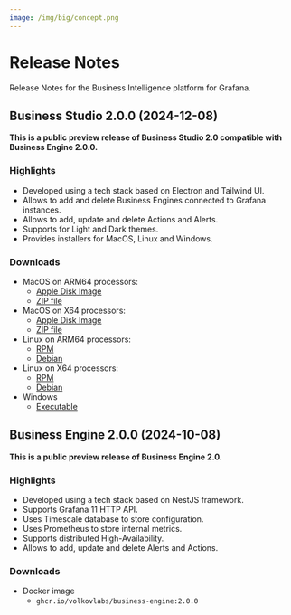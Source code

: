 ```yaml
---
image: /img/big/concept.png
---
```



# Release Notes

Release Notes for the Business Intelligence platform for Grafana.

## Business Studio 2.0.0 (2024-12-08)

**This is a public preview release of Business Studio 2.0 compatible with Business Engine 2.0.0.**

### Highlights

- Developed using a tech stack based on Electron and Tailwind UI.
- Allows to add and delete Business Engines connected to Grafana instances.
- Allows to add, update and delete Actions and Alerts.
- Supports for Light and Dark themes.
- Provides installers for MacOS, Linux and Windows.

### Downloads

- MacOS on ARM64 processors:
  - [Apple Disk Image](https://github.com/VolkovLabs/business-intelligence/releases/download/v2.0.0/Business.Studio-2.0.0-arm64.dmg)
  - [ZIP file](https://github.com/VolkovLabs/business-intelligence/releases/download/v2.0.0/Business.Studio-darwin-arm64-2.0.0.zip)
- MacOS on X64 processors:
  - [Apple Disk Image](https://github.com/VolkovLabs/business-intelligence/releases/download/v2.0.0/Business.Studio-2.0.0-x64.dmg)
  - [ZIP file](https://github.com/VolkovLabs/business-intelligence/releases/download/v2.0.0/Business.Studio-darwin-x64-2.0.0.zip)
- Linux on ARM64 processors:
  - [RPM](https://github.com/VolkovLabs/business-intelligence/releases/download/v2.0.0/business-studio-2.0.0-1.arm64.rpm)
  - [Debian](https://github.com/VolkovLabs/business-intelligence/releases/download/v2.0.0/business-studio_2.0.0_arm64.deb)
- Linux on X64 processors:
  - [RPM](https://github.com/VolkovLabs/business-intelligence/releases/download/v2.0.0/business-studio-2.0.0-1.x86_64.rpm)
  - [Debian](https://github.com/VolkovLabs/business-intelligence/releases/download/v2.0.0/business-studio_2.0.0_amd64.deb)
- Windows
  - [Executable](https://github.com/VolkovLabs/business-intelligence/releases/download/v2.0.0/Business.Studio-2.0.0.Setup.exe)

## Business Engine 2.0.0 (2024-10-08)

**This is a public preview release of Business Engine 2.0.**

### Highlights

- Developed using a tech stack based on NestJS framework.
- Supports Grafana 11 HTTP API.
- Uses Timescale database to store configuration.
- Uses Prometheus to store internal metrics.
- Supports distributed High-Availability.
- Allows to add, update and delete Alerts and Actions.

### Downloads

- Docker image
  - `ghcr.io/volkovlabs/business-engine:2.0.0`
